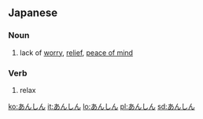 ==Japanese==

===Noun===
{{ja-noun}}

# {{ja-def|安心}} lack of [[worry]], [[relief]], [[peace of mind]]

===Verb===
{{ja-verb-suru}}

# {{ja-def|安心}} relax

[[ko:あんしん]]
[[it:あんしん]]
[[lo:あんしん]]
[[pl:あんしん]]
[[sd:あんしん]]
